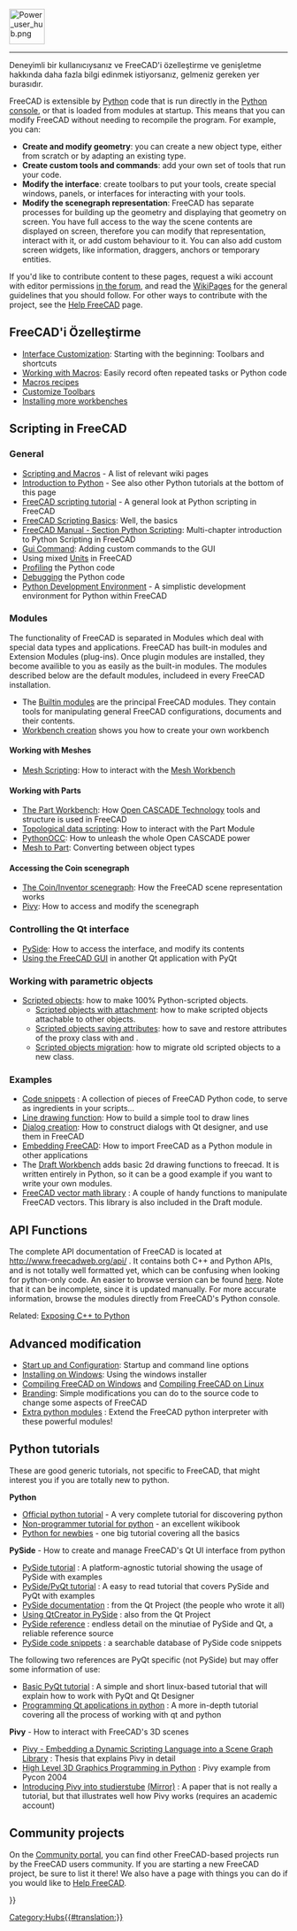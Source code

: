 <languages/>
{{TOCright}}
[[Image:Power_user_hub.png|64px]]
----

Deneyimli bir kullanıcıysanız ve FreeCAD'i özelleştirme ve genişletme hakkında daha fazla bilgi edinmek istiyorsanız, gelmeniz gereken yer burasıdır.

FreeCAD is extensible by [[Python|Python]] code that is run directly in the [[Python_console|Python console]], or that is loaded from modules at startup. This means that you can modify FreeCAD without needing to recompile the program. For example, you can:
* '''Create and modify geometry''': you can create a new object type, either from scratch or by adapting an existing type.
* '''Create custom tools and commands''': add your own set of tools that run your code.
* '''Modify the interface''': create toolbars to put your tools, create special windows, panels, or interfaces for interacting with your tools.
*'''Modify the scenegraph representation''': FreeCAD has separate processes for building up the geometry and displaying that geometry on screen. You have full access to the way the scene contents are displayed on screen, therefore you can modify that representation, interact with it, or add custom behaviour to it. You can also add custom screen widgets, like information, draggers, anchors or temporary entities.

If you'd like to contribute content to these pages, request a wiki account with editor permissions [https://forum.freecadweb.org/viewtopic.php?f=21&t=6830 in the forum], and read the [[WikiPages|WikiPages]] for the general guidelines that you should follow. For other ways to contribute with the project, see the [[Help_FreeCAD|Help FreeCAD]] page.

<span id="Customizing_FreeCAD"></span>
== FreeCAD'i Özelleştirme ==

* [[Interface Customization|Interface Customization]]: Starting with the beginning: Toolbars and shortcuts
* [[Macros|Working with Macros]]: Easily record often repeated tasks or Python code
* [[Macros_recipes|Macros recipes]]
* [[Customize_Toolbars|Customize Toolbars]]
* [[Installing_more_workbenches|Installing more workbenches]]

== Scripting in FreeCAD ==

===General===

* [[Scripting_and_macros|Scripting and Macros]] - A list of relevant wiki pages
* [[Introduction_to_Python|Introduction to Python]] - See also other Python tutorials at the bottom of this page
* [[Python_scripting_tutorial|FreeCAD scripting tutorial]] - A general look at Python scripting in FreeCAD
* [[FreeCAD_Scripting_Basics|FreeCAD Scripting Basics]]: Well, the basics
* [[Manual:A_gentle_introduction|FreeCAD Manual - Section Python Scripting]]: Multi-chapter introduction to Python Scripting in FreeCAD
* [[Gui_Command|Gui Command]]: Adding custom commands to the GUI
* Using mixed [[Units|Units]] in FreeCAD
* [[Profiling|Profiling]] the Python code
* [[Debugging#Python Debugging|Debugging]] the Python code
*[[Python_Development_Environment|Python Development Environment]] - A simplistic development environment for Python within FreeCAD

=== Modules ===

The functionality of FreeCAD is separated in Modules which deal with special data types and applications. FreeCAD has built-in modules and Extension Modules (plug-ins). Once plugin modules are installed, they become availible to you as easily as the built-in modules. The modules described below are the default modules, includeed in every FreeCAD installation.

* The [[Builtin modules|Builtin modules]] are the principal FreeCAD modules. They contain tools for manipulating general FreeCAD configurations, documents and their contents.
* [[Workbench creation|Workbench creation]] shows you how to create your own workbench

====Working with Meshes====

* [[Mesh Scripting|Mesh Scripting]]: How to interact with the [[Mesh_Workbench|Mesh Workbench]]

====Working with Parts====

* [[Part_Workbench|The Part Workbench]]: How [http://en.wikipedia.org/wiki/Open_CASCADE Open CASCADE Technology] tools and structure is used in FreeCAD
* [[Topological data scripting|Topological data scripting]]: How to interact with the Part Module
* [[PythonOCC|PythonOCC]]: How to unleash the whole Open CASCADE power
* [[Mesh to Part|Mesh to Part]]: Converting between object types

====Accessing the Coin scenegraph====

* [[Scenegraph|The Coin/Inventor scenegraph]]: How the FreeCAD scene representation works
* [[Pivy|Pivy]]: How to access and modify the scenegraph

===Controlling the Qt interface===

* [[PySide|PySide]]: How to access the interface, and modify its contents
* [[Embedding FreeCADGui|Using the FreeCAD GUI]] in another Qt application with PyQt

===Working with parametric objects===

* [[Scripted_objects|Scripted objects]]: how to make 100% Python-scripted objects.
** [[Scripted_objects_with_attachment|Scripted objects with attachment]]: how to make scripted objects attachable to other objects.
** [[Scripted_objects_saving_attributes|Scripted objects saving attributes]]: how to save and restore attributes of the proxy class with {{incode|dumps}} and {{incode|loads}}.
** [[Scripted_objects_migration|Scripted objects migration]]: how to migrate old scripted objects to a new class.

===Examples===

* [[Code snippets|Code snippets]] : A collection of pieces of FreeCAD Python code, to serve as ingredients in your scripts...
* [[Line drawing function|Line drawing function]]: How to build a simple tool to draw lines
* [[Dialog creation|Dialog creation]]: How to construct dialogs with Qt designer, and use them in FreeCAD
* [[Embedding FreeCAD|Embedding FreeCAD]]: How to import FreeCAD as a Python module in other applications
* The [[Draft_Workbench|Draft Workbench]] adds basic 2d drawing functions to freecad. It is written entirely in Python, so it can be a good example if you want to write your own modules.
* [[FreeCAD vector math library|FreeCAD vector math library]] : A couple of handy functions to manipulate FreeCAD vectors. This library is also included in the Draft module.

== API Functions ==

The complete API documentation of FreeCAD is located at http://www.freecadweb.org/api/ . It contains both C++ and Python APIs, and is not totally well formatted yet, which can be confusing when looking for python-only code. An easier to browse version can be found [[:Category:API|here]]. Note that it can be incomplete, since it is updated manually. For more accurate information, browse the modules directly from FreeCAD's Python console.

Related: [[Exposing_C%2B%2B_to_Python|Exposing C++ to Python]]

== Advanced modification ==

* [[Start_up_and_Configuration|Start up and Configuration]]: Startup and command line options
* [[Installing_on_Windows|Installing on Windows]]: Using the windows installer
* [[Compile_on_Windows|Compiling FreeCAD on Windows]] and [[Compile_on_Linux|Compiling FreeCAD on Linux]]
* [[Branding|Branding]]: Simple modifications you can do to the source code to change some aspects of FreeCAD
* [[Extra_python_modules|Extra python modules]] : Extend the FreeCAD python interpreter with these powerful modules!

== Python tutorials ==

These are good generic tutorials, not specific to FreeCAD, that might interest you if you are totally new to python.

'''Python'''
* [https://docs.python.org/3/tutorial/index.html Official python tutorial] - A very complete tutorial for discovering python
* [https://en.wikibooks.org/wiki/Non-Programmer%27s_Tutorial_for_Python_3 Non-programmer tutorial for python] - an excellent wikibook
* [http://npt.cc.rsu.ru/user/wanderer/ODP/Python_for_Newbies.htm Python for newbies] - one big tutorial covering all the basics

'''PySide''' - How to create and manage FreeCAD's Qt UI interface from python
* [http://zetcode.com/gui/pysidetutorial/ PySide tutorial] : A platform-agnostic tutorial showing the usage of PySide with examples
* [http://www.pythoncentral.io/series/python-pyside-pyqt-tutorial/ PySide/PyQt tutorial] : A easy to read tutorial that covers PySide and PyQt with examples
* [http://qt-project.org/wiki/PySideDocumentation PySide documentation] : from the Qt Project (the people who wrote it all)
* [http://qt-project.org/wiki/QtCreator_and_PySide Using QtCreator in PySide] : also from the Qt Project
* [http://srinikom.github.io/pyside-docs/index.html PySide reference] : endless detail on the minutiae of PySide and Qt, a reliable reference source
* [http://nullege.com/codes/search?cq=PySide PySide code snippets] : a searchable database of PySide code snippets

The following two references are PyQt specific (not PySide) but may offer some information of use:
* [http://www.cs.usfca.edu/~afedosov/qttut/ Basic PyQt tutorial] : A simple and short linux-based tutorial that will explain how to work with PyQt and Qt Designer
* [http://vizzzion.org/?id=pyqt Programming Qt applications in python] : A more in-depth tutorial covering all the process of working with qt and python

'''Pivy''' - How to interact with FreeCAD's 3D scenes
* [http://citeseerx.ist.psu.edu/viewdoc/download?doi=10.1.1.108.947&rep=rep1&type=pdf Pivy - Embedding a Dynamic Scripting Language into a Scene Graph Library] : Thesis that explains Pivy in detail
* [http://ftp.ntua.gr/mirror/python/pycon/dc2004/papers/47/ High Level 3D Graphics Programming in Python] : Pivy example from Pycon 2004
* [https://www.semanticscholar.org/paper/Integrating-Pivy-into-Studierstube-4.2-Gruber/08c9a89c8326c87f81c2d83428029fbfb6c2ae64 Introducing Pivy into studierstube] [https://www.researchgate.net/publication/228737136_Integrating_Pivy_into_Studierstube_42 (Mirror)] : A paper that is not really a tutorial, but that illustrates well how Pivy works (requires an academic account)

== Community projects == 

On the [[FreeCAD Community Portal|Community portal]], you can find other FreeCAD-based projects run by the FreeCAD users community. If you are starting a new FreeCAD project, be sure to list it there! We also have a page with things you can do if you would like to [[Help FreeCAD|Help FreeCAD]].


{{Powerdocnavi{{#translation:}}}}
[[Category:Hubs{{#translation:}}]]